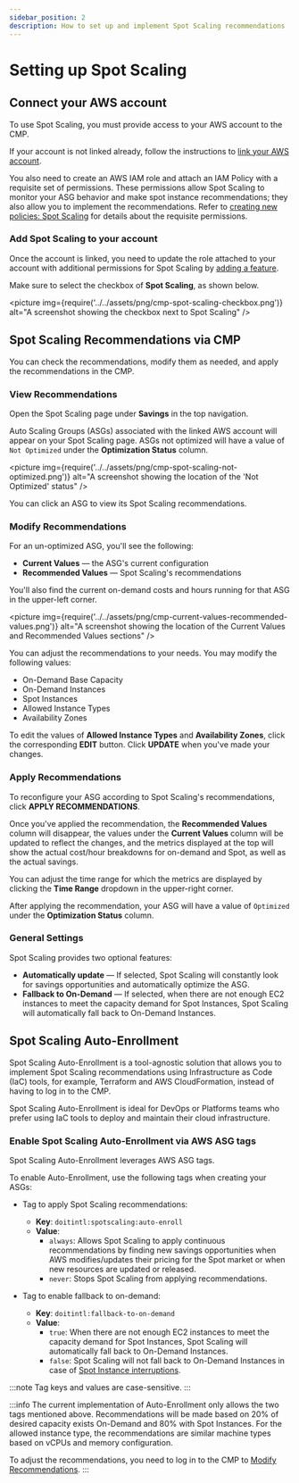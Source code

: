 ```yaml
---
sidebar_position: 2
description: How to set up and implement Spot Scaling recommendations
---
```


# Setting up Spot Scaling

## Connect your AWS account

To use Spot Scaling, you must provide access to your AWS account to the CMP.

If your account is not linked already, follow the instructions to [link your AWS account](https://help.doit-intl.com/amazon-web-services/add-your-amazon-web-services-iam-role).

You also need to create an AWS IAM role and attach an IAM Policy with a requisite set of permissions. These permissions allow Spot Scaling to monitor your ASG behavior and make spot instance recommendations; they also allow you to implement the recommendations. Refer to [creating new policies: Spot Scaling](https://help.doit-intl.com/amazon-web-services/add-your-amazon-web-services-iam-role#spot-scaling) for details about the requisite permissions.

### Add Spot Scaling to your account

Once the account is linked, you need to update the role attached to your account with additional permissions for Spot Scaling by [adding a feature](https://help.doit-intl.com/amazon-web-services/add-your-amazon-web-services-iam-role#adding-a-feature).

Make sure to select the checkbox of **Spot Scaling**, as shown below.

<picture
  img={require('../../assets/png/cmp-spot-scaling-checkbox.png')}
  alt="A screenshot showing the checkbox next to Spot Scaling"
/>

## Spot Scaling Recommendations via CMP

You can check the recommendations, modify them as needed, and apply the recommendations in the CMP.

### View Recommendations

Open the Spot Scaling page under **Savings** in the top navigation.

Auto Scaling Groups (ASGs) associated with the linked AWS account will appear on your Spot Scaling page. ASGs not optimized will have a value of `Not Optimized` under the **Optimization Status** column.

<picture
  img={require('../../assets/png/cmp-spot-scaling-not-optimized.png')}
  alt="A screenshot showing the location of the 'Not Optimized' status"
/>

You can click an ASG to view its Spot Scaling recommendations.

### Modify Recommendations

For an un-optimized ASG, you'll see the following:

- **Current Values** &mdash; the ASG's current configuration
- **Recommended Values** &mdash; Spot Scaling's recommendations

You'll also find the current on-demand costs and hours running for that ASG in the upper-left corner.

<picture
  img={require('../../assets/png/cmp-current-values-recommended-values.png')}
  alt="A screenshot showing the location of the Current Values and Recommended Values sections"
/>

You can adjust the recommendations to your needs. You may modify the following values:

- On-Demand Base Capacity
- On-Demand Instances
- Spot Instances
- Allowed Instance Types
- Availability Zones

To edit the values of **Allowed Instance Types** and **Availability Zones**, click the corresponding **EDIT** button. Click **UPDATE** when you've made your changes.

### Apply Recommendations

To reconfigure your ASG according to Spot Scaling's recommendations, click **APPLY RECOMMENDATIONS**.

Once you've applied the recommendation, the **Recommended Values** column will disappear, the values under the **Current Values** column will be updated to reflect the changes, and the metrics displayed at the top will show the actual cost/hour breakdowns for on-demand and Spot, as well as the actual savings.

You can adjust the time range for which the metrics are displayed by clicking the **Time Range** dropdown in the upper-right corner.

After applying the recommendation, your ASG will have a value of `Optimized` under the **Optimization Status** column.

### General Settings

Spot Scaling provides two optional features:

- **Automatically update** &mdash; If selected, Spot Scaling will constantly look for savings opportunities and automatically optimize the ASG.
- **Fallback to On-Demand** &mdash; If selected, when there are not enough EC2 instances to meet the capacity demand for Spot Instances, Spot Scaling will automatically fall back to On-Demand Instances.

## Spot Scaling Auto-Enrollment

Spot Scaling Auto-Enrollment is a tool-agnostic solution that allows you to implement Spot Scaling recommendations using Infrastructure as Code (IaC) tools, for example, Terraform and AWS CloudFormation, instead of having to log in to the CMP.

Spot Scaling Auto-Enrollment is ideal for DevOps or Platforms teams who prefer using IaC tools to deploy and maintain their cloud infrastructure.

### Enable Spot Scaling Auto-Enrollment via AWS ASG tags

Spot Scaling Auto-Enrollment leverages AWS ASG tags.

To enable Auto-Enrollment, use the following tags when creating your ASGs:

- Tag to apply Spot Scaling recommendations:

  - **Key**: `doitintl:spotscaling:auto-enroll`
  - **Value**:
    - `always`: Allows Spot Scaling to apply continuous recommendations by finding new savings opportunities when AWS modifies/updates their pricing for the Spot market or when new resources are updated or released.
    - `never`: Stops Spot Scaling from applying recommendations.

- Tag to enable fallback to on-demand:
  - **Key**: `doitintl:fallback-to-on-demand`
  - **Value**:
    - `true`: When there are not enough EC2 instances to meet the capacity demand for Spot Instances, Spot Scaling will automatically fall back to On-Demand Instances.
    - `false`: Spot Scaling will not fall back to On-Demand Instances in case of [Spot Instance interruptions](https://docs.aws.amazon.com/AWSEC2/latest/UserGuide/spot-interruptions.html).

:::note
Tag keys and values are case-sensitive.
:::

:::info
The current implementation of Auto-Enrollment only allows the two tags mentioned above. Recommendations will be made based on 20% of desired capacity exists On-Demand and 80% with Spot Instances. For the allowed instance type, the recommendations are similar machine types based on vCPUs and memory configuration.

To adjust the recommendations, you need to log in to the CMP to [Modify Recommendations](#modify-recommendations).
:::
